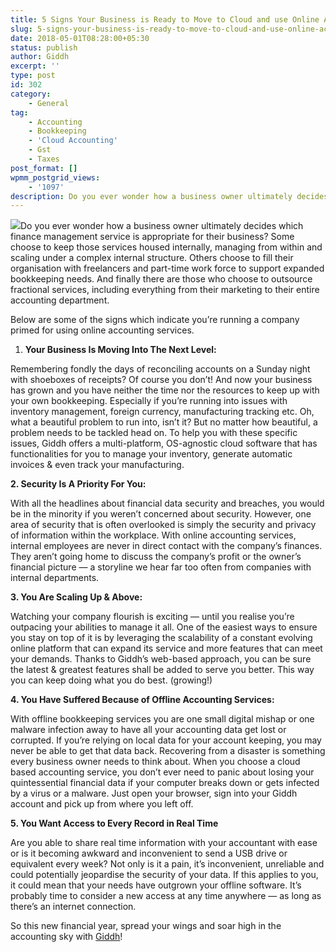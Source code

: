 ```yaml
---
title: 5 Signs Your Business is Ready to Move to Cloud and use Online Accounting Services!
slug: 5-signs-your-business-is-ready-to-move-to-cloud-and-use-online-accounting-services
date: 2018-05-01T08:28:00+05:30
status: publish
author: Giddh
excerpt: ''
type: post
id: 302
category:
    - General
tag:
    - Accounting
    - Bookkeeping
    - 'Cloud Accounting'
    - Gst
    - Taxes
post_format: []
wpmm_postgrid_views:
    - '1097'
description: Do you ever wonder how a business owner ultimately decides which finance management service is appropriate
---
```

<img class="wp-block-image size-large" src = "https://miro.medium.com/max/854/1*0SYs-kRlNK3cVAn0Qthxvg.jpeg" />Do you ever wonder how a business owner ultimately decides which finance management service is appropriate for their business? Some choose to keep those services housed internally, managing from within and scaling under a complex internal structure. Others choose to fill their organisation with freelancers and part-time work force to support expanded bookkeeping needs. And finally there are those who choose to outsource fractional services, including everything from their marketing to their entire accounting department.

Below are some of the signs which indicate you’re running a company primed for using online accounting services.

1. **Your Business Is Moving Into The Next Level:**

Remembering fondly the days of reconciling accounts on a Sunday night with shoeboxes of receipts? Of course you don’t! And now your business has grown and you have neither the time nor the resources to keep up with your own bookkeeping. Especially if you’re running into issues with inventory management, foreign currency, manufacturing tracking etc. Oh, what a beautiful problem to run into, isn’t it? But no matter how beautiful, a problem needs to be tackled head on. To help you with these specific issues, Giddh offers a multi-platform, OS-agnostic cloud software that has functionalities for you to manage your inventory, generate automatic invoices &amp; even track your manufacturing.

**2. Security Is A Priority For You:**

With all the headlines about financial data security and breaches, you would be in the minority if you weren’t concerned about security. However, one area of security that is often overlooked is simply the security and privacy of information within the workplace. With online accounting services, internal employees are never in direct contact with the company’s finances. They aren’t going home to discuss the company’s profit or the owner’s financial picture — a storyline we hear far too often from companies with internal departments.

**3. You Are Scaling Up &amp; Above:**

Watching your company flourish is exciting — until you realise you’re outpacing your abilities to manage it all. One of the easiest ways to ensure you stay on top of it is by leveraging the scalability of a constant evolving online platform that can expand its service and more features that can meet your demands. Thanks to Giddh’s web-based approach, you can be sure the latest &amp; greatest features shall be added to serve you better. This way you can keep doing what you do best. (growing!)

**4. You Have Suffered Because of Offline Accounting Services:**

With offline bookkeeping services you are one small digital mishap or one malware infection away to have all your accounting data get lost or corrupted. If you’re relying on local data for your account keeping, you may never be able to get that data back. Recovering from a disaster is something every business owner needs to think about. When you choose a cloud based accounting service, you don’t ever need to panic about losing your quintessential financial data if your computer breaks down or gets infected by a virus or a malware. Just open your browser, sign into your Giddh account and pick up from where you left off.

**5. You Want Access to Every Record in Real Time**

Are you able to share real time information with your accountant with ease or is it becoming awkward and inconvenient to send a USB drive or equivalent every week? Not only is it a pain, it’s inconvenient, unreliable and could potentially jeopardise the security of your data. If this applies to you, it could mean that your needs have outgrown your offline software. It’s probably time to consider a new access at any time anywhere — as long as there’s an internet connection.

So this new financial year, spread your wings and soar high in the accounting sky with [Giddh](https://giddh.com/)!